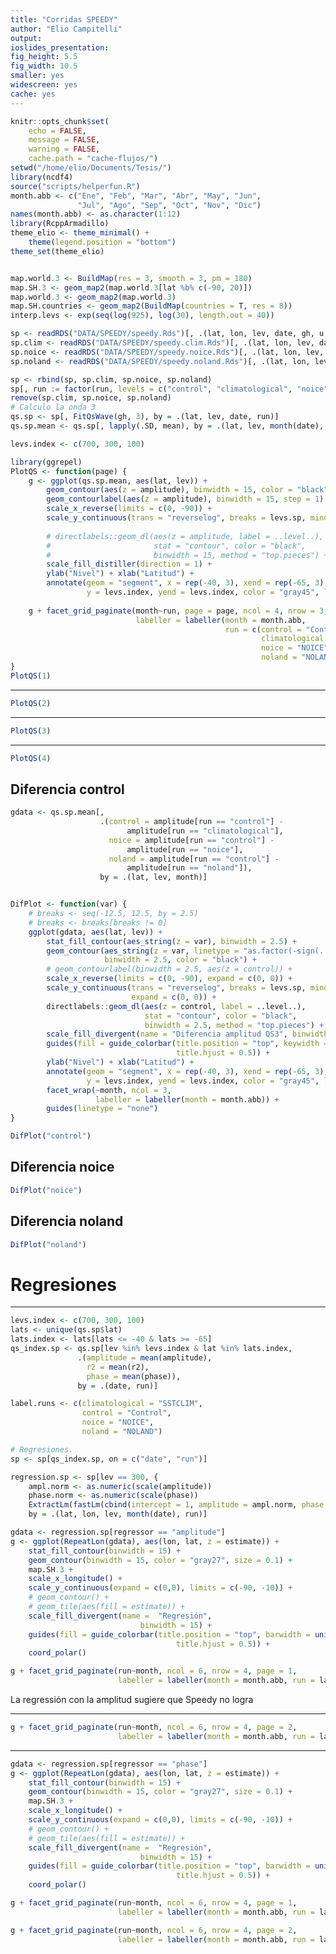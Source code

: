 ```yaml
---
title: "Corridas SPEEDY"
author: "Elio Campitelli"
output:
ioslides_presentation:
fig_height: 5.5
fig_width: 10.5
smaller: yes
widescreen: yes
cache: yes
---
```


```r
knitr::opts_chunk$set(
    echo = FALSE,
    message = FALSE,
    warning = FALSE,
    cache.path = "cache-flujos/")
setwd("/home/elio/Documents/Tesis/")
library(ncdf4)
source("scripts/helperfun.R")
month.abb <- c("Ene", "Feb", "Mar", "Abr", "May", "Jun",
               "Jul", "Ago", "Sep", "Oct", "Nov", "Dic")
names(month.abb) <- as.character(1:12)
library(RcppArmadillo)
theme_elio <- theme_minimal() +
    theme(legend.position = "bottom")
theme_set(theme_elio)


map.world.3 <- BuildMap(res = 3, smooth = 3, pm = 180)
map.SH.3 <- geom_map2(map.world.3[lat %b% c(-90, 20)])
map.world.3 <- geom_map2(map.world.3)
map.SH.countries <- geom_map2(BuildMap(countries = T, res = 8))
interp.levs <- exp(seq(log(925), log(30), length.out = 40))
```



```r
sp <- readRDS("DATA/SPEEDY/speedy.Rds")[, .(lat, lon, lev, date, gh, u, v)][, run := "control"]
sp.clim <- readRDS("DATA/SPEEDY/speedy.clim.Rds")[, .(lat, lon, lev, date, gh, u, v)][, run := "climatological"]
sp.noice <- readRDS("DATA/SPEEDY/speedy.noice.Rds")[, .(lat, lon, lev, date, gh, u, v)][, run := "noice"]
sp.noland <- readRDS("DATA/SPEEDY/speedy.noland.Rds")[, .(lat, lon, lev, date, gh, u, v)][, run := "noland"]

sp <- rbind(sp, sp.clim, sp.noice, sp.noland)
sp[, run := factor(run, levels = c("control", "climatological", "noice", "noland"))]
remove(sp.clim, sp.noice, sp.noland)
# Calculo la onda 3
qs.sp <- sp[, FitQsWave(gh, 3), by = .(lat, lev, date, run)]
qs.sp.mean <- qs.sp[, lapply(.SD, mean), by = .(lat, lev, month(date), run)]

levs.index <- c(700, 300, 100)
```

```r
library(ggrepel)
PlotQS <- function(page) {
    g <- ggplot(qs.sp.mean, aes(lat, lev)) +
        geom_contour(aes(z = amplitude), binwidth = 15, color = "black") +
        geom_contourlabel(aes(z = amplitude), binwidth = 15, step = 1) +
        scale_x_reverse(limits = c(0, -90)) + 
        scale_y_continuous(trans = "reverselog", breaks = levs.sp, minor_breaks = NULL) +
        
        # directlabels::geom_dl(aes(z = amplitude, label = ..level..), 
        #                       stat = "contour", color = "black", 
        #                       binwidth = 15, method = "top.pieces") +
        scale_fill_distiller(direction = 1) +
        ylab("Nivel") + xlab("Latitud") +
        annotate(geom = "segment", x = rep(-40, 3), xend = rep(-65, 3), 
                 y = levs.index, yend = levs.index, color = "gray45", linetype = 2)
    
    g + facet_grid_paginate(month~run, page = page, ncol = 4, nrow = 3, 
                            labeller = labeller(month = month.abb, 
                                                run = c(control = "Control",
                                                        climatological = "SSTCLIM",
                                                        noice = "NOICE", 
                                                        noland = "NOLAND")))
}
PlotQS(1)
```

----

```r
PlotQS(2)
```


----

```r
PlotQS(3)
```


----

```r
PlotQS(4)
```


## Diferencia control

```r
gdata <- qs.sp.mean[, 
                    .(control = amplitude[run == "control"] - 
                          amplitude[run == "climatological"],
                      noice = amplitude[run == "control"] - 
                          amplitude[run == "noice"],
                      noland = amplitude[run == "control"] - 
                          amplitude[run == "noland"]),
                    by = .(lat, lev, month)]


DifPlot <- function(var) {
    # breaks <- seq(-12.5, 12.5, by = 2.5)
    # breaks <- breaks[breaks != 0]
    ggplot(gdata, aes(lat, lev)) +
        stat_fill_contour(aes_string(z = var), binwidth = 2.5) +
        geom_contour(aes_string(z = var, linetype = "as.factor(-sign(..level..))"),
                     binwidth = 2.5, color = "black") +
        # geom_contourlabel(binwidth = 2.5, aes(z = control)) +
        scale_x_reverse(limits = c(0, -90), expand = c(0, 0)) + 
        scale_y_continuous(trans = "reverselog", breaks = levs.sp, minor_breaks = NULL, 
                           expand = c(0, 0)) +
        directlabels::geom_dl(aes(z = control, label = ..level..),
                              stat = "contour", color = "black",
                              binwidth = 2.5, method = "top.pieces") +
        scale_fill_divergent(name = "Diferencia amplitud QS3", binwidth = 2.5) +
        guides(fill = guide_colorbar(title.position = "top", keywidth = unit(16, "lines"),
                                     title.hjust = 0.5)) +
        ylab("Nivel") + xlab("Latitud") +
        annotate(geom = "segment", x = rep(-40, 3), xend = rep(-65, 3), 
                 y = levs.index, yend = levs.index, color = "gray45", linetype = 2) +
        facet_wrap(~month, ncol = 3, 
                   labeller = labeller(month = month.abb)) +
        guides(linetype = "none")
}

DifPlot("control")
```

## Diferencia noice

```r
DifPlot("noice")
```

## Diferencia noland

```r
DifPlot("noland")
```


# Regresiones

----

```r
levs.index <- c(700, 300, 100)
lats <- unique(qs.sp$lat)
lats.index <- lats[lats <= -40 & lats >= -65]
qs_index.sp <- qs.sp[lev %in% levs.index & lat %in% lats.index, 
               .(amplitude = mean(amplitude),
                 r2 = mean(r2),
                 phase = mean(phase)), 
               by = .(date, run)]

label.runs <- c(climatological = "SSTCLIM", 
                control = "Control",
                noice = "NOICE", 
                noland = "NOLAND")

```


```r
# Regresiones. 
sp <- sp[qs_index.sp, on = c("date", "run")]

regression.sp <- sp[lev == 300, {
    ampl.norm <- as.numeric(scale(amplitude))
    phase.norm <- as.numeric(scale(phase))
    ExtractLm(fastLm(cbind(intercept = 1, amplitude = ampl.norm, phase = phase.norm), gh))},
    by = .(lat, lon, lev, month(date), run)]

```

```r
gdata <- regression.sp[regressor == "amplitude"] 
g <- ggplot(RepeatLon(gdata), aes(lon, lat, z = estimate)) +
    stat_fill_contour(binwidth = 15) +
    geom_contour(binwidth = 15, color = "gray27", size = 0.1) +
    map.SH.3 +
    scale_x_longitude() +
    scale_y_continuous(expand = c(0,0), limits = c(-90, -10)) +
    # geom_contour() +
    # geom_tile(aes(fill = estimate)) +
    scale_fill_divergent(name =  "Regresión", 
                             binwidth = 15) +
    guides(fill = guide_colorbar(title.position = "top", barwidth = unit(15, "lines"),
                                     title.hjust = 0.5)) +
    coord_polar()

g + facet_grid_paginate(run~month, ncol = 6, nrow = 4, page = 1,
                        labeller = labeller(month = month.abb, run = label.runs))
```


<div class="notes">
La regressión con la amplitud sugiere que Speedy no logra 
</div>
----


```r
g + facet_grid_paginate(run~month, ncol = 6, nrow = 4, page = 2,
                        labeller = labeller(month = month.abb, run = label.runs))
```


----

```r
gdata <- regression.sp[regressor == "phase"] 
g <- ggplot(RepeatLon(gdata), aes(lon, lat, z = estimate)) +
    stat_fill_contour(binwidth = 15) +
    geom_contour(binwidth = 15, color = "gray27", size = 0.1) +
    map.SH.3 +
    scale_x_longitude() +
    scale_y_continuous(expand = c(0,0), limits = c(-90, -10)) +
    # geom_contour() +
    # geom_tile(aes(fill = estimate)) +
    scale_fill_divergent(name =  "Regresión", 
                             binwidth = 15) +
    guides(fill = guide_colorbar(title.position = "top", barwidth = unit(15, "lines"),
                                     title.hjust = 0.5)) +
    coord_polar()

g + facet_grid_paginate(run~month, ncol = 6, nrow = 4, page = 1,
                        labeller = labeller(month = month.abb, run = label.runs))
```

```r

g + facet_grid_paginate(run~month, ncol = 6, nrow = 4, page = 2,
                        labeller = labeller(month = month.abb, run = label.runs))
```


